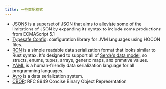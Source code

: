 ```yaml
---
title: 一些数据格式
---
```


- [JSON5](https://json5.org/) is a superset of JSON that aims to alleviate some
  of the limitations of JSON by expanding its syntax to include some productions
  from ECMAScript 5.1.
- [Typesafe Config](https://github.com/lightbend/config): configuration library
  for JVM languages using HOCON files.
- [RON](https://github.com/ron-rs/ron) is a simple readable data serialization
  format that looks similar to Rust syntax. It's designed to support all of
  [Serde's data model](https://serde.rs/data-model.html), so structs, enums,
  tuples, arrays, generic maps, and primitive values.
- [YAML](https://yaml.org/) is a human-friendly data serialization language for
  all programming languages.
- [Avro](https://avro.apache.org/) is a data serialization system.
- [CBOR](https://cbor.io/tools.html): RFC 8949 Concise Binary Object Representation